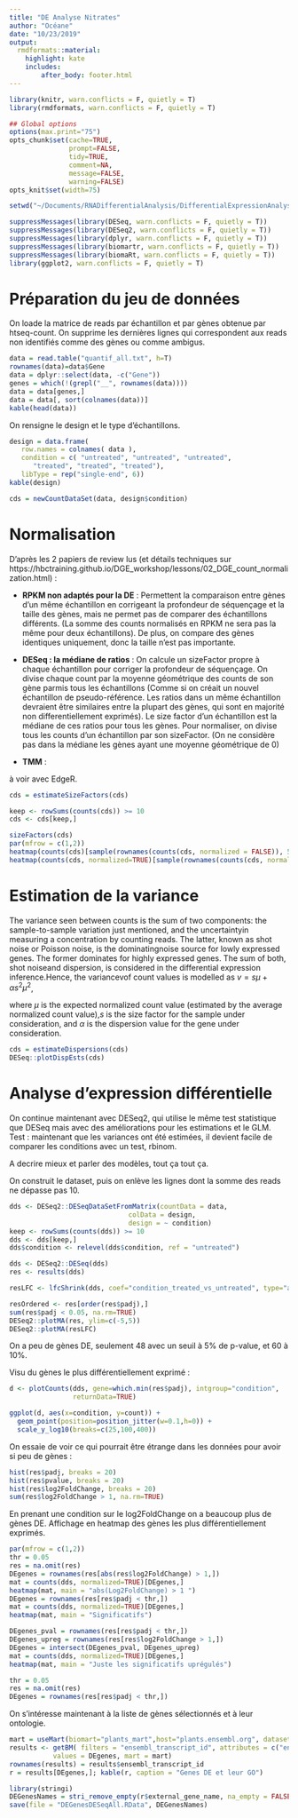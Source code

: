 ```yaml
---
title: "DE Analyse Nitrates"
author: "Océane"
date: "10/23/2019"
output: 
  rmdformats::material:
    highlight: kate
    includes:
        after_body: footer.html
---
```


```r
library(knitr, warn.conflicts = F, quietly = T)
library(rmdformats, warn.conflicts = F, quietly = T)

## Global options
options(max.print="75")
opts_chunk$set(cache=TRUE,
               prompt=FALSE,
               tidy=TRUE,
               comment=NA,
               message=FALSE,
               warning=FALSE)
opts_knit$set(width=75)

setwd("~/Documents/RNADifferentialAnalysis/DifferentialExpressionAnalysis")

suppressMessages(library(DESeq, warn.conflicts = F, quietly = T))
suppressMessages(library(DESeq2, warn.conflicts = F, quietly = T))
suppressMessages(library(dplyr, warn.conflicts = F, quietly = T))
suppressMessages(library(biomartr, warn.conflicts = F, quietly = T))
suppressMessages(library(biomaRt, warn.conflicts = F, quietly = T))
library(ggplot2, warn.conflicts = F, quietly = T)
```

# Préparation du jeu de données

On loade la matrice de reads par échantillon et par gènes obtenue par htseq-count.
On supprime les dernières lignes qui correspondent aux reads non identifiés comme des gènes ou comme ambigus.

```r
data = read.table("quantif_all.txt", h=T)
rownames(data)=data$Gene
data = dplyr::select(data, -c("Gene"))
genes = which(!(grepl("__", rownames(data))))
data = data[genes,]
data = data[, sort(colnames(data))]
kable(head(data))
```

On rensigne le design et le type d'échantillons.

```r
design = data.frame(
   row.names = colnames( data ),
   condition = c( "untreated", "untreated", "untreated",
      "treated", "treated", "treated"),
   libType = rep("single-end", 6))
kable(design)

cds = newCountDataSet(data, design$condition)
```

# Normalisation

D'après les 2 papiers de review lus (et détails techniques sur https://hbctraining.github.io/DGE_workshop/lessons/02_DGE_count_normalization.html) : 


- **RPKM non adaptés pour la DE** : Permettent la comparaison entre gènes d'un même échantillon en corrigeant la profondeur de séquençage et la taille des gènes, mais ne permet pas de comparer des échantillons différents. (La somme des counts normalisés en RPKM ne sera pas la même pour deux échantillons). De plus, on compare des gènes identiques uniquement, donc la taille n'est pas importante.


- **DESeq : la médiane de ratios** : On calcule un sizeFactor propre à chaque échantillon pour corriger la profondeur de séquençage. On divise chaque count par la moyenne géométrique des counts de son gène parmis tous les échantillons (Comme si on créait un nouvel échantillon de pseudo-référence. Les ratios dans un même échantillon devraient être similaires entre la plupart des gènes, qui sont en majorité non differentiellement exprimés). Le size factor d'un échantillon est la médiane de ces ratios pour tous les gènes. Pour normaliser, on divise tous les counts d'un échantillon par son sizeFactor. (On ne considère pas dans la médiane les gènes ayant une moyenne géométrique de 0)


- **TMM** : 

à voir avec EdgeR.


```r

cds = estimateSizeFactors(cds)

keep <- rowSums(counts(cds)) >= 10
cds <- cds[keep,]

sizeFactors(cds)
par(mfrow = c(1,2))
heatmap(counts(cds)[sample(rownames(counts(cds, normalized = FALSE)), 500),], main = "Sans normalisation")
heatmap(counts(cds, normalized=TRUE)[sample(rownames(counts(cds, normalized = TRUE)), 500),], main = "Avec normalisation")
```

# Estimation de la variance

The variance seen between counts is the sum of two components:  the sample-to-sample variation just mentioned, and the uncertaintyin measuring a concentration by counting reads.  The latter, known as shot noise or Poisson noise, is the dominatingnoise source for lowly expressed genes.  The former dominates for highly expressed genes.  The sum of both, shot noiseand dispersion, is considered in the differential expression inference.Hence, the variancevof count values is modelled as $v = s\mu + \alpha s^2\mu^2$,

where $\mu$ is the expected normalized count value (estimated by the average normalized count value),$s$ is the size factor for the sample under consideration, and $\alpha$ is the dispersion value for the gene under consideration.
```r
cds = estimateDispersions(cds)
DESeq::plotDispEsts(cds)
```
# Analyse d'expression différentielle

On continue maintenant avec DESeq2, qui utilise le même test statistique que DESeq mais avec des améliorations pour les estimations et le GLM. Test : maintenant que les variances ont été estimées, il devient facile de comparer les conditions avec un test, rbinom.

A decrire mieux et parler des modèles, tout ça tout ça.

On construit le dataset, puis on enlève les lignes dont la somme des reads ne dépasse pas 10.

```r
dds <- DESeq2::DESeqDataSetFromMatrix(countData = data,
                              colData = design,
                              design = ~ condition)
keep <- rowSums(counts(dds)) >= 10
dds <- dds[keep,]
dds$condition <- relevel(dds$condition, ref = "untreated")

dds <- DESeq2::DESeq(dds)
res <- results(dds)

resLFC <- lfcShrink(dds, coef="condition_treated_vs_untreated", type="apeglm")

resOrdered <- res[order(res$padj),]
sum(res$padj < 0.05, na.rm=TRUE)
DESeq2::plotMA(res, ylim=c(-5,5))
DESeq2::plotMA(resLFC)
```
On a peu de gènes DE, seulement 48 avec un seuil à 5% de p-value, et 60 à 10%.

Visu du gènes le plus différentiellement exprimé : 

```r

d <- plotCounts(dds, gene=which.min(res$padj), intgroup="condition", 
                returnData=TRUE)

ggplot(d, aes(x=condition, y=count)) + 
  geom_point(position=position_jitter(w=0.1,h=0)) + 
  scale_y_log10(breaks=c(25,100,400))
```

On essaie de voir ce qui pourrait être étrange dans les données pour avoir si peu de gènes : 

```r
hist(res$padj, breaks = 20)
hist(res$pvalue, breaks = 20)
hist(res$log2FoldChange, breaks = 20)
sum(res$log2FoldChange > 1, na.rm=TRUE)
```

En prenant une condition sur le log2FoldChange on a beaucoup plus de gènes DE.
Affichage en heatmap des gènes les plus différentiellement exprimés.

```r
par(mfrow = c(1,2))
thr = 0.05
res = na.omit(res)
DEgenes = rownames(res[abs(res$log2FoldChange) > 1,])
mat = counts(dds, normalized=TRUE)[DEgenes,]
heatmap(mat, main = "abs(Log2FoldChange) > 1 ")
DEgenes = rownames(res[res$padj < thr,])
mat = counts(dds, normalized=TRUE)[DEgenes,]
heatmap(mat, main = "Significatifs")

DEgenes_pval = rownames(res[res$padj < thr,])
DEgenes_upreg = rownames(res[res$log2FoldChange > 1,])
DEgenes = intersect(DEgenes_pval, DEgenes_upreg)
mat = counts(dds, normalized=TRUE)[DEgenes,]
heatmap(mat, main = "Juste les significatifs uprégulés")
```

```r
thr = 0.05
res = na.omit(res)
DEgenes = rownames(res[res$padj < thr,])
```
On s'intéresse maintenant à la liste de gènes sélectionnés et à leur ontologie.

```r
mart = useMart(biomart="plants_mart",host="plants.ensembl.org", dataset = "athaliana_eg_gene")
results <- getBM( filters = "ensembl_transcript_id", attributes = c("ensembl_transcript_id", "description", "external_gene_name"),
           values = DEgenes, mart = mart)
rownames(results) = results$ensembl_transcript_id
r = results[DEgenes,]; kable(r, caption = "Genes DE et leur GO")

library(stringi)
DEGenesNames = stri_remove_empty(r$external_gene_name, na_empty = FALSE)
save(file = "DEGenesDESeqAll.RData", DEGenesNames)
```



